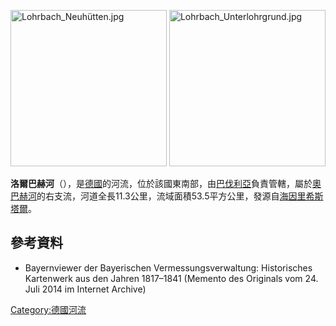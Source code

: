 {{Coord|50|1|4.66|N|9|26|25.87|E|display=title}}

[[Image:Lohrbach_Neuhütten.jpg|250px]]
[[Image:Lohrbach_Unterlohrgrund.jpg|250px]]

'''洛爾巴赫河'''（{{lang-de|Lohrbach}}），是[[德國|德國]]的河流，位於該國東南部，由[[巴伐利亞|巴伐利亞]]負責管轄，屬於[[奧巴赫河_(洛爾河支流)|奧巴赫河]]的右支流，河道全長11.3公里，流域面積53.5平方公里，發源自[[海因里希斯塔爾|海因里希斯塔爾]]。

==參考資料==
* Bayernviewer der Bayerischen Vermessungsverwaltung: Historisches Kartenwerk aus den Jahren 1817–1841 (Memento des Originals vom 24. Juli 2014 im Internet Archive)

{{Germany-geo-stub}}
[[Category:德國河流|Category:德國河流]]